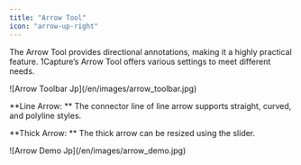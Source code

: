 ```yaml
---
title: "Arrow Tool"
icon: "arrow-up-right"
---
```


The Arrow Tool provides directional annotations, making it a highly practical feature. 1Capture’s Arrow Tool offers various settings to meet different needs.

<Frame>
  ![Arrow Toolbar Jp](/en/images/arrow_toolbar.jpg)
</Frame>

**Line Arrow: ** The connector line of line arrow supports straight, curved, and polyline styles.

**Thick Arrow: ** The thick arrow can be resized using the slider.

<Frame>
  ![Arrow Demo Jp](/en/images/arrow_demo.jpg)
</Frame>